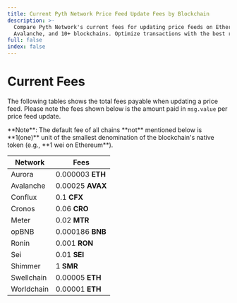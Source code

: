 ```yaml
---
title: Current Pyth Network Price Feed Update Fees by Blockchain
description: >-
  Compare Pyth Network's current fees for updating price feeds on Ethereum,
  Avalanche, and 10+ blockchains. Optimize transactions with the best rates.
full: false
index: false
---
```


# Current Fees

The following tables shows the total fees payable when updating a price feed.
Please note the fees shown below is the amount paid in `msg.value` per price feed update.

<Callout variant="info" icon="💡">
  **Note**: The default fee of all chains **not** mentioned below is **1(one)**
  unit of the smallest denomination of the blockchain's native token (e.g., **1
  wei on Ethereum**).
</Callout>

| **Network** | **Fees**         |
| ----------- | ---------------- |
| Aurora      | 0.000003 **ETH** |
| Avalanche   | 0.00025 **AVAX** |
| Conflux     | 0.1 **CFX**      |
| Cronos      | 0.06 **CRO**     |
| Meter       | 0.02 **MTR**     |
| opBNB       | 0.000186 **BNB** |
| Ronin       | 0.001 **RON**    |
| Sei         | 0.01 **SEI**     |
| Shimmer     | 1 **SMR**        |
| Swellchain  | 0.00005 **ETH**  |
| Worldchain  | 0.00001 **ETH**  |
